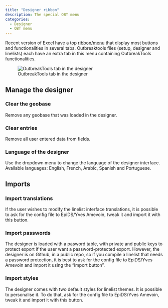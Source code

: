 ```yaml
---
title: "Designer ribbon"
description: The special OBT menu
categories: 
  - Designer
  - OBT menu
---
```



Recent version of Excel have a top [ribbon/menu](https://www.ablebits.com/office-addins-blog/excel-ribbon-guide/) that display most buttons and functionalities in several tabs. Outbreaktools files (setup, designer and linelists) each have an extra tab in this menu containing OutbreakTools functionalities.


![OutbreakTools tab in the designer](../images/img-003-ribbon-designer.png){fig-align="center"}

## Manage the designer

### Clear the geobase

Remove any geobase that was loaded in the designer.

### Clear entries

Remove all user entered data from fields.

### Language of the designer

Use the dropdown menu to change the language of the designer interface. Available languages: English, French, Arabic, Spanish and Portuguese. 



## Imports

### Import translations

If the user wishes to modify the linelist interface translations, it is possible to ask for the config file to EpiDS/Yves Amevoin, tweak it and import it with this button.

### Import passwords

The designer is loaded with a pasword table, with private and public keys to protect export if the user want a password-protected export. However, the designer is on Github, in a public repo, so if you compile a linelist that needs a password protection, it is best to ask for the config file to EpiDS/Yves Amevoin and import it using the "Import button".

### Import styles {#sec-setup-styles}

The designer comes with two default styles for linelist themes. It is possible to personalise it. To do that, ask for the config file to EpiDS/Yves Amevoin, tweak it and import it with this button.

